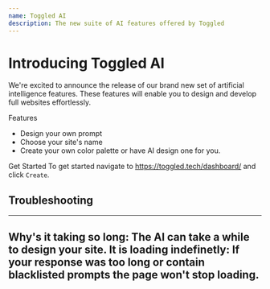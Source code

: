 ```yaml
---
name: Toggled AI
description: The new suite of AI features offered by Toggled
---
```


# Introducing Toggled AI

We're excited to announce the release of our brand new set of artificial intelligence features. These features will enable you to design and develop full websites effortlessly. 

Features
- Design your own prompt
- Choose your site's name
- Create your own color palette or have AI design one for you.

Get Started
To get started navigate to https://toggled.tech/dashboard/ and click `Create`.

## Troubleshooting

---
Why's it taking so long: The AI can take a while to design your site.
It is loading indefinetly: If your response was too long or contain blacklisted prompts the page won't stop loading.
---
